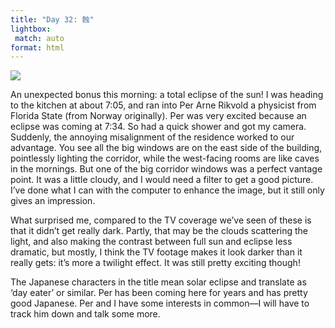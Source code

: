 ```yaml
---
title: "Day 32: 蝕"
lightbox:
 match: auto
format: html
---
```


![](../images/20120521092711_dsc01906.jpg){group="all-the-pictures"}

An unexpected bonus this morning: a total eclipse of the sun! I was heading to the kitchen at about 7:05, and ran into Per Arne Rikvold a physicist from Florida State (from Norway originally). Per was very excited because an eclipse was coming at 7:34. So had a quick shower and got my camera. Suddenly, the annoying misalignment of the residence worked to our advantage. You see all the big windows are on the east side of the building, pointlessly lighting the corridor, while the west-facing rooms are like caves in the mornings. But one of the big corridor windows was a perfect vantage point. It was a little cloudy, and I would need a filter to get a good picture. I've done what I can with the computer to enhance the image, but it still only gives an impression. 

What surprised me, compared to the TV coverage we've seen of these is that it didn't get really dark. Partly, that may be the clouds scattering the light, and also making the contrast between full sun and eclipse less dramatic, but mostly, I think the TV footage makes it look darker than it really gets: it's more a twilight effect. It was still pretty exciting though!

The Japanese characters in the title mean solar eclipse and translate as 'day eater' or similar. Per has been coming here for years and has pretty good Japanese. Per and I have some interests in common&mdash;I will have to track him down and talk some more.
